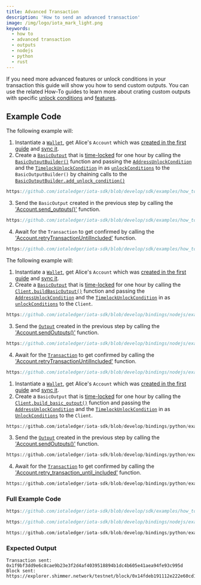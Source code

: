 ```yaml
---
title: Advanced Transaction
description: 'How to send an advanced transaction'
image: /img/logo/iota_mark_light.png
keywords:
  - how to
  - advanced transaction
  - outputs
  - nodejs
  - python
  - rust
---
```



If you need more advanced features or unlock conditions in your transaction this guide will show you how to send custom outputs.
You can use the related How-To guides to learn more about crating custom outputs with specific [unlock conditions](../outputs/unlock-conditions.mdx)
and [features](../outputs/features.mdx).

<TipFaucet />

## Example Code

<Tabs groupId="language" queryString>
<TabItem value="rust" label="Rust">

The following example will:

1. Instantiate a [`Wallet`](https://docs.rs/iota-sdk/latest/iota_sdk/wallet/core/struct.Wallet.html), get Alice's `Account` which was
   [created in the first guide](../accounts-and-addresses/create-account.mdx) and [sync it](../accounts-and-addresses/check-balance.mdx).
2. Create a [`BasicOutput`](https://docs.rs/iota-sdk/latest/iota_sdk/types/block/output/basic/struct.BasicOutput.html)
   that is [time-locked](https://wiki.iota.org/shimmer/develop/explanations/what-is-stardust/unlock-conditions/#timelock) for one
   hour by calling the [`BasicOutputBuilder()`](https://docs.rs/iota-sdk/latest/iota_sdk/types/block/output/basic/struct.BasicOutputBuilder.html)
   function and passing the [`AddressUnlockCondition`](https://docs.rs/iota-sdk/latest/iota_sdk/types/block/output/unlock_condition/struct.AddressUnlockCondition.html) and
   the [`TimelockUnlockCondition`](https://docs.rs/iota-sdk/latest/iota_sdk/types/block/output/unlock_condition/struct.TimelockUnlockCondition.html) in as
   [`unlockConditions`](https://docs.rs/iota-sdk/latest/iota_sdk/types/block/output/unlock_condition/struct.UnlockConditions.html)
   to the `BasicOutputBuilder()` by chaining calls to the
   [`BasicOutputBuilder.add_unlock_condition()`](https://docs.rs/iota-sdk/latest/iota_sdk/types/block/output/basic/struct.BasicOutputBuilder.html#method.add_unlock_condition)

```rust reference
https://github.com/iotaledger/iota-sdk/blob/develop/sdk/examples/how_tos/advanced_transactions/advanced_transaction.rs#L47-L52
```

3. Send the `BasicOutput` created in the previous step by calling the
   ['Account.send_outputs()'](https://docs.rs/iota-sdk/latest/iota_sdk/wallet/account/struct.Account.html#method.send_outputs) function.

```rust reference
https://github.com/iotaledger/iota-sdk/blob/develop/sdk/examples/how_tos/advanced_transactions/advanced_transaction.rs#L54
```

4. Await for the `Transaction` to get confirmed by calling the ['Account.retryTransactionUntilIncluded'](../../references/nodejs/classes/Account/#retrytransactionuntilincluded)
   function.

```rust reference
https://github.com/iotaledger/iota-sdk/blob/develop/sdk/examples/how_tos/advanced_transactions/advanced_transaction.rs#L58-L60
```

</TabItem>
<TabItem value="typescript-node" label="Typescript (Node.js)">

The following example will:

1. Instantiate a [`Wallet`](https://docs.rs/iota-sdk/latest/iota_sdk/wallet/core/struct.Wallet.html), get Alice's `Account` which was
   [created in the first guide](../accounts-and-addresses/create-account.mdx) and [sync it](../accounts-and-addresses/check-balance.mdx).
2. Create a [`BasicOutput`](../../references/nodejs/classes/BasicOutput/) that is
   [time-locked](https://wiki.iota.org/shimmer/develop/explanations/what-is-stardust/unlock-conditions/#timelock) for one
   hour by calling the [`Client.buildBasicOutput()`](../../references/nodejs/classes/Client/#buildbasicoutput)
   function and passing the [`AddressUnlockCondition`](../../references/nodejs/classes/AddressUnlockCondition/) and
   the [`TimelockUnlockCondition`](../../references/nodejs/classes/TimelockUnlockCondition/) in as
   [`unlockConditions`](../../references/nodejs/classes/UnlockCondition/) to the `Client`.

```typescript reference
https://github.com/iotaledger/iota-sdk/blob/develop/bindings/nodejs/examples/how_tos/advanced_transactions/advanced_transaction.ts#L41-L52
```

3. Send the [`Output`](../../references/nodejs/classes/Output/) created in the previous step by calling the
   ['Account.sendOutputs()'](../../references/nodejs/classes/Account/#sendoutputs) function.

```typescript reference
https://github.com/iotaledger/iota-sdk/blob/develop/bindings/nodejs/examples/how_tos/advanced_transactions/advanced_transaction.ts#L54
```

4. Await for the [`Transaction`](../../references/nodejs/classes/Transaction/) to get confirmed by calling the
   ['Account.retryTransactionUntilIncluded'](../../references/nodejs/classes/Account/#retrytransactionuntilincluded)
   function.

```typescript reference
https://github.com/iotaledger/iota-sdk/blob/develop/bindings/nodejs/examples/how_tos/advanced_transactions/advanced_transaction.ts#L57-L59
```

</TabItem>
<TabItem value="python" label="Python">

1. Instantiate a [`Wallet`](https://docs.rs/iota-sdk/latest/iota_sdk/wallet/core/struct.Wallet.html), get Alice's `Account` which was
   [created in the first guide](../accounts-and-addresses/create-account.mdx) and [sync it](../accounts-and-addresses/check-balance.mdx).
2. Create a `BasicOutput` that is
   [time-locked](https://wiki.iota.org/shimmer/develop/explanations/what-is-stardust/unlock-conditions/#timelock) for one
   hour by calling the [`Client.build_basic_output()`](../../references/python/iota_sdk/client/#build_basic_output)
   function and passing the [`AddressUnlockCondition`](../../..references/python/iota_sdk/types/unlock_condition/#addressunlockcondition-objects) and
   the [`TimelockUnlockCondition`](references/python/iota_sdk/types/unlock_condition/#timelockunlockcondition-objects) in as
   [`UnlockConditions`](../../references/python/iota_sdk/types/unlock_condition/) to the `Client`.

```python reference
https://github.com/iotaledger/iota-sdk/blob/develop/bindings/python/examples/how_tos/advanced_transactions/advanced_transaction.py#L29-L37
```

3. Send the [`Output`](../../references/python/iota_sdk/types/output/) created in the previous step by calling the
   ['Account.sendOutputs()'](../../references/python/iota_sdk/wallet/account/#send_outputs) function.

```python reference
https://github.com/iotaledger/iota-sdk/blob/develop/bindings/python/examples/how_tos/advanced_transactions/advanced_transaction.py#L39
```

4. Await for the [`Transaction`](../../references/python/iota_sdk/types/transaction/) to get confirmed by calling
   the ['Account.retry_transaction_until_included'](../../references/python/iota_sdk/wallet/account/#retry_transaction_until_included)
   function.

```python reference
https://github.com/iotaledger/iota-sdk/blob/develop/bindings/python/examples/how_tos/advanced_transactions/advanced_transaction.py#L42
```

</TabItem>
</Tabs>

### Full Example Code

<Tabs groupId="language" queryString>
<TabItem value="rust" label="Rust">

```rust reference
https://github.com/iotaledger/iota-sdk/blob/develop/sdk/examples/how_tos/advanced_transactions/advanced_transaction.rs
```

</TabItem>
<TabItem value="typescript-node" label="Typescript (Node.js)">

```typescript reference
https://github.com/iotaledger/iota-sdk/blob/develop/bindings/nodejs/examples/how_tos/advanced_transactions/advanced_transaction.ts
```

</TabItem>
<TabItem value="python" label="Python">

```python reference
https://github.com/iotaledger/iota-sdk/blob/develop/bindings/python/examples/how_tos/advanced_transactions/advanced_transaction.py
```

</TabItem>
</Tabs>

### Expected Output

```plaintext
Transaction sent: 0x1f9bf3dd9e6c8cae9b23e3f2d4af4039518894b1dc4b605e41aea94fe93c995d
Block sent: https://explorer.shimmer.network/testnet/block/0x14fdeb191112e222e60cd18eecf803797013587b1e7c2f38f5075ba87b3a69b3
```

